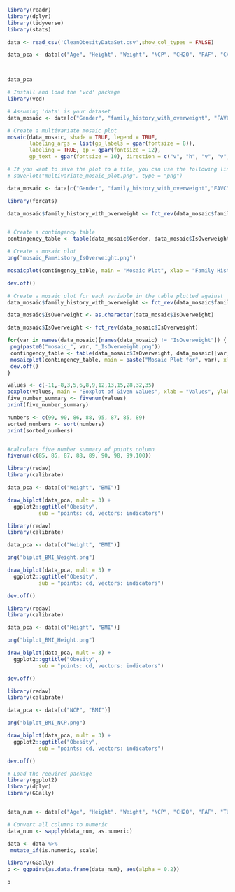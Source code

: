 ```r
library(readr)
library(dplyr)
library(tidyverse)
library(stats)

data <- read_csv('CleanObesityDataSet.csv',show_col_types = FALSE)

data_pca <- data[c("Age", "Height", "Weight", "NCP", "CH2O", "FAF", "CALC", "TUE")]



data_pca
```

```r
# Install and load the 'vcd' package
library(vcd)

# Assuming 'data' is your dataset
data_mosaic <- data[c("Gender", "family_history_with_overweight", "FAVC", "SCC", "IsOverweight")]

# Create a multivariate mosaic plot
mosaic(data_mosaic, shade = TRUE, legend = TRUE,
       labeling_args = list(gp_labels = gpar(fontsize = 8)),
       labeling = TRUE, gp = gpar(fontsize = 12),
       gp_text = gpar(fontsize = 10), direction = c("v", "h", "v", "v", "v"))

# If you want to save the plot to a file, you can use the following line
# savePlot("multivariate_mosaic_plot.png", type = "png")


```

```r
data_mosaic <- data[c("Gender", "family_history_with_overweight","FAVC","SMOKE","SCC","IsOverweight")]

library(forcats)

data_mosaic$family_history_with_overweight <- fct_rev(data_mosaic$family_history_with_overweight)


# Create a contingency table
contingency_table <- table(data_mosaic$Gender, data_mosaic$IsOverweight)

# Create a mosaic plot
png("mosaic_FamHistory_IsOverweight.png")

mosaicplot(contingency_table, main = "Mosaic Plot", xlab = "Family History with Overweight", ylab = "Is Overweight", col = c("pink", "brown"))

dev.off()

```

```r
# Create a mosaic plot for each variable in the table plotted against 'IsOverweight'
data_mosaic$family_history_with_overweight <- fct_rev(data_mosaic$family_history_with_overweight)

data_mosaic$IsOverweight <- as.character(data_mosaic$IsOverweight)

data_mosaic$IsOverweight <- fct_rev(data_mosaic$IsOverweight)

for(var in names(data_mosaic)[names(data_mosaic) != "IsOverweight"]) {
 png(paste0("mosaic_", var, "_IsOverweight.png"))
 contingency_table <- table(data_mosaic$IsOverweight, data_mosaic[[var]])
 mosaicplot(contingency_table, main = paste("Mosaic Plot for", var), xlab = "Is Overweight", ylab = var, col = c("pink", "brown"))
 dev.off()
}

```

```r
values <- c(-11,-8,3,5,6,8,9,12,13,15,28,32,35)
boxplot(values, main = "Boxplot of Given Values", xlab = "Values", ylab = "Frequency")
five_number_summary <- fivenum(values)
print(five_number_summary)

numbers <- c(99, 90, 86, 88, 95, 87, 85, 89)
sorted_numbers <- sort(numbers)
print(sorted_numbers)


#calculate five number summary of points column
fivenum(c(85, 85, 87, 88, 89, 90, 98, 99,100))
```

```r
library(redav)
library(calibrate)

data_pca <- data[c("Weight", "BMI")]

draw_biplot(data_pca, mult = 3) + 
  ggplot2::ggtitle("Obesity", 
          sub = "points: cd, vectors: indicators") 
```

```r
library(redav)
library(calibrate)

data_pca <- data[c("Weight", "BMI")]

png("biplot_BMI_Weight.png")

draw_biplot(data_pca, mult = 3) + 
  ggplot2::ggtitle("Obesity", 
          sub = "points: cd, vectors: indicators") 

dev.off()
```

```r
library(redav)
library(calibrate)

data_pca <- data[c("Height", "BMI")]

png("biplot_BMI_Height.png")

draw_biplot(data_pca, mult = 3) + 
  ggplot2::ggtitle("Obesity", 
          sub = "points: cd, vectors: indicators") 

dev.off()
```

```r
library(redav)
library(calibrate)

data_pca <- data[c("NCP", "BMI")]

png("biplot_BMI_NCP.png")

draw_biplot(data_pca, mult = 3) + 
  ggplot2::ggtitle("Obesity", 
          sub = "points: cd, vectors: indicators") 

dev.off()
```

```r
# Load the required package
library(ggplot2)
library(dplyr)
library(GGally)


data_num <- data[c("Age", "Height", "Weight", "NCP", "CH2O", "FAF", "TUE","BMI")]

# Convert all columns to numeric
data_num <- sapply(data_num, as.numeric)

data <- data %>%
 mutate_if(is.numeric, scale)

library(GGally)
p <- ggpairs(as.data.frame(data_num), aes(alpha = 0.2))

p

```
